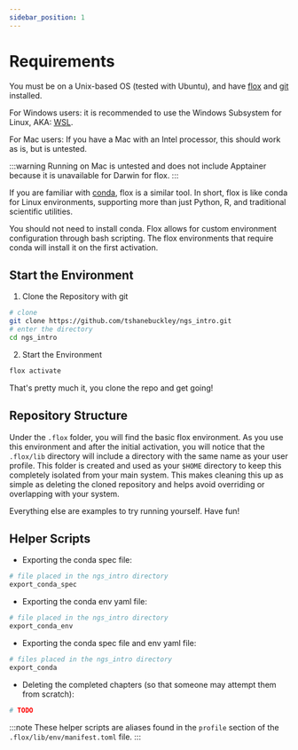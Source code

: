 ```yaml
---
sidebar_position: 1
---
```


# Requirements

You must be on a Unix-based OS (tested with Ubuntu), and have [flox](https://flox.dev/docs/install-flox/) and [git](https://git-scm.com/) installed.

For Windows users: it is recommended to use the Windows Subsystem for Linux, AKA: [WSL](https://learn.microsoft.com/en-us/windows/wsl/install).

For Mac users: If you have a Mac with an Intel processor, this should work as is, but is untested.

:::warning
Running on Mac is untested and does not include Apptainer because it is unavailable for Darwin for flox.
:::

If you are familiar with [conda](https://docs.conda.io/projects/conda/en/stable/user-guide/index.html), flox is a similar tool. In short, flox is like conda
for Linux environments, supporting more than just Python, R, and traditional scientific utilities.

You should not need to install conda. Flox allows for custom environment configuration through bash scripting. The flox environments that require conda will install it on the first activation.

## Start the Environment

1. Clone the Repository with git

```bash
# clone
git clone https://github.com/tshanebuckley/ngs_intro.git
# enter the directory
cd ngs_intro
```

2. Start the Environment

```bash
flox activate
```

That's pretty much it, you clone the repo and get going!

## Repository Structure

Under the `.flox` folder, you will find the basic flox environment. As you use this environment and after the initial activation,
you will notice that the `.flox/lib` directory will include a directory with the same name as your user profile. This folder is created and used as your `$HOME` directory to keep this completely isolated from your main system. This makes cleaning this up as simple as deleting the cloned repository and helps avoid overriding or overlapping with your system.

Everything else are examples to try running yourself. Have fun!

## Helper Scripts

- Exporting the conda spec file:

```bash
# file placed in the ngs_intro directory
export_conda_spec
```

- Exporting the conda env yaml file:

```bash
# file placed in the ngs_intro directory
export_conda_env
```

- Exporting the conda spec file and env yaml file:

```bash
# files placed in the ngs_intro directory
export_conda
```

- Deleting the completed chapters (so that someone may attempt them from scratch):

```bash
# TODO
```

:::note
These helper scripts are aliases found in the `profile` section of the `.flox/lib/env/manifest.toml` file.
:::
